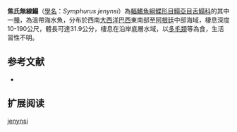 {{Speciesbox
| name = 焦氏無線鰨
| image = 
| image_width = 250px
| image_caption = 
| status = NE
| status_system = IUCN3.1
| genus = Symphurus
| species = jenynsi
| authority = [[Evermann_&_Kendall|Evermann & Kendall]], [[1906|1906]]
| synonyms = *''Simphurus jenynsi,Evermann & Kendall, 1906''
*''Symphurus bergi,Thompson, 1916''
*''Symphurus meridionalis,de Lema & de Oliveira, 1977''
}}

'''焦氏無線鰨'''（[[學名|學名]]：''Symphurus jenynsi''）為[[輻鰭魚綱|輻鰭魚綱]][[鰈形目|鰈形目]][[鰨亞目|鰨亞目]][[舌鰨科|舌鰨科]]的其中一[[種|種]]，為溫帶海水魚，分布於西南[[大西洋|大西洋]][[巴西|巴西]]東南部至[[阿根廷|阿根廷]]中部海域，棲息深度10-190公尺，體長可達31.9公分，棲息在沿岸底層水域，以[[多毛類|多毛類]]等為食，生活習性不明。

==参考文献==
*{{FishBase_species|genus=Symphurus |species=jenynsi |year=2014|month=4}}

== 扩展阅读 ==
{{refbegin}}
{{wikispecies-inline|Symphurus jenynsi |焦氏無線鰨}}
{{refend}}
{{Taxonbar|from=Q2785460}}

[[Category:無線鰨屬|jenynsi]]


{{魚類小作品}}